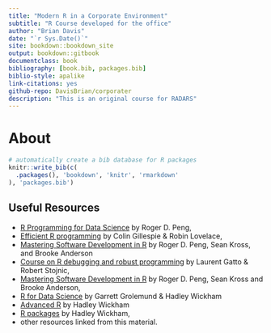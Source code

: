 ```yaml
--- 
title: "Modern R in a Corporate Environment"
subtitle: "R Course developed for the office"
author: "Brian Davis"
date: "`r Sys.Date()`"
site: bookdown::bookdown_site
output: bookdown::gitbook
documentclass: book
bibliography: [book.bib, packages.bib]
biblio-style: apalike
link-citations: yes
github-repo: DavisBrian/corporater
description: "This is an original course for RADARS"
---
```


# About {-}

```r
# automatically create a bib database for R packages
knitr::write_bib(c(
  .packages(), 'bookdown', 'knitr', 'rmarkdown'
), 'packages.bib')
```


## Useful Resources

- [R Programming for Data Science](https://bookdown.org/rdpeng/rprogdatascience/) by Roger D. Peng,
- [Efficient R programming](https://bookdown.org/csgillespie/efficientR/) by Colin Gillespie & Robin Lovelace,
- [Mastering Software Development in R](https://bookdown.org/rdpeng/RProgDA/) by Roger D. Peng, Sean Kross, and Brooke Anderson
- [Course on R debugging and robust programming](https://github.com/lgatto/2016-02-25-adv-programming-EMBL) by Laurent Gatto & Robert Stojnic,
- [Mastering Software Development in R](https://bookdown.org/rdpeng/RProgDA/) by Roger D. Peng, Sean Kross and Brooke Anderson,
- [R for Data Science](http://r4ds.had.co.nz/index.html) by Garrett Grolemund & Hadley Wickham
- [Advanced R](http://adv-r.had.co.nz/) by Hadley Wickham
- [R packages](http://r-pkgs.had.co.nz/) by Hadley Wickham,
- other resources linked from this material.
